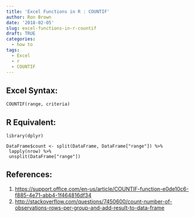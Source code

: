 ```yaml
---
title: 'Excel Functions in R : COUNTIF'
author: Ron Brown
date: '2018-02-05'
slug: excel-functions-in-r-countif
draft: TRUE
categories:
  - how to
tags:
  - Excel
  - r
  - COUNTIF
---
```




## Excel Syntax:

`COUNTIF(range, criteria)`


## R Equivalent:

```
library(dplyr)

DataFrame$count <- split(DataFrame, DataFrame["range"]) %>% 
 lapply(nrow) %>%
 unsplit(DataFrame["range"])
```


## References:
1. <https://support.office.com/en-us/article/COUNTIF-function-e0de10c6-f885-4e71-abb4-1f464816df34>
2. <http://stackoverflow.com/questions/7450600/count-number-of-observations-rows-per-group-and-add-result-to-data-frame>